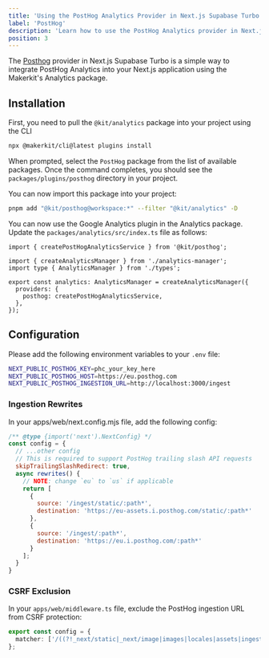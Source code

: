 ```yaml
---
title: 'Using the PostHog Analytics Provider in Next.js Supabase Turbo'
label: 'PostHog'
description: 'Learn how to use the PostHog Analytics provider in Next.js Supabase Turbo'
position: 3
---
```


The [Posthog](https://posthog.com) provider in Next.js Supabase Turbo is a simple way to integrate PostHog Analytics into your Next.js application using the Makerkit's Analytics package.

## Installation

First, you need to pull the `@kit/analytics` package into your project using the CLI

```bash
npx @makerkit/cli@latest plugins install
```

When prompted, select the `PostHog` package from the list of available packages. Once the command completes, you should see the `packages/plugins/posthog` directory in your project.

You can now import this package into your project:

```bash
pnpm add "@kit/posthog@workspace:*" --filter "@kit/analytics" -D
```

You can now use the Google Analytics plugin in the Analytics package. Update the `packages/analytics/src/index.ts` file as follows:

```tsx title="packages/analytics/src/index.ts"
import { createPostHogAnalyticsService } from '@kit/posthog';

import { createAnalyticsManager } from './analytics-manager';
import type { AnalyticsManager } from './types';

export const analytics: AnalyticsManager = createAnalyticsManager({
  providers: {
    posthog: createPostHogAnalyticsService,
  },
});
```

## Configuration

Please add the following environment variables to your `.env` file:

```bash
NEXT_PUBLIC_POSTHOG_KEY=phc_your_key_here
NEXT_PUBLIC_POSTHOG_HOST=https://eu.posthog.com
NEXT_PUBLIC_POSTHOG_INGESTION_URL=http://localhost:3000/ingest
```

### Ingestion Rewrites

In your apps/web/next.config.mjs file, add the following config:

```js title="apps/web/next.config.mjs"
/** @type {import('next').NextConfig} */
const config = {
  // ...other config
  // This is required to support PostHog trailing slash API requests
  skipTrailingSlashRedirect: true,
  async rewrites() {
    // NOTE: change `eu` to `us` if applicable
    return [
      {
        source: '/ingest/static/:path*',
        destination: 'https://eu-assets.i.posthog.com/static/:path*'
      },
      {
        source: '/ingest/:path*',
        destination: 'https://eu.i.posthog.com/:path*'
      }
    ];
  }
}
```

### CSRF Exclusion

In your `apps/web/middleware.ts` file, exclude the PostHog ingestion URL from CSRF protection:

```ts title="apps/web/middleware.ts"
export const config = {
  matcher: ['/((?!_next/static|_next/image|images|locales|assets|ingest/*|api/*).*)'],
};
```
